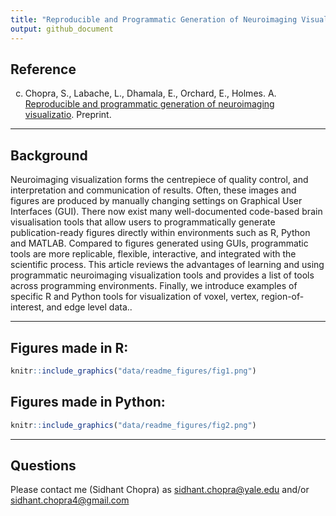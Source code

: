 ```yaml
---
title: "Reproducible and Programmatic Generation of Neuroimaging Visualizations"
output: github_document
---
```


## Reference

c.	Chopra, S., Labache, L., Dhamala, E., Orchard, E., Holmes. A. [Reproducible and programmatic generation of neuroimaging visualizatio](https://github.com/sidchop/RepoNeuroVis/blob/main/manuscript.pdf). Preprint.

------------------------------------------------------------------------

## Background

Neuroimaging visualization forms the centrepiece of quality control, and interpretation and communication of results. Often, these images and figures are produced by manually changing settings on Graphical User Interfaces (GUI). There now exist many well-documented code-based brain visualisation tools that allow users to programmatically generate publication-ready figures directly within environments such as R, Python and MATLAB. Compared to figures generated using GUIs, programmatic tools are more replicable, flexible, interactive, and integrated with the scientific process. This article reviews the advantages of learning and using programmatic neuroimaging visualization tools and provides a list of tools across programming environments. Finally, we introduce examples of specific R and Python tools for visualization of voxel, vertex, region-of-interest, and edge level data..

------------------------------------------------------------------------

## Figures made in R: \ 

```r
knitr::include_graphics("data/readme_figures/fig1.png")
```

## Figures made in Python: \

```r
knitr::include_graphics("data/readme_figures/fig2.png")
```

------------------------------------------------------------------------

## Questions

Please contact me (Sidhant Chopra) as [sidhant.chopra\@yale.edu](mailto:sidhant.chopra@yale.edu){.email} and/or [sidhant.chopra4\@gmail.com](mailto:sidhant.chopra4@gmail.com){.email}
